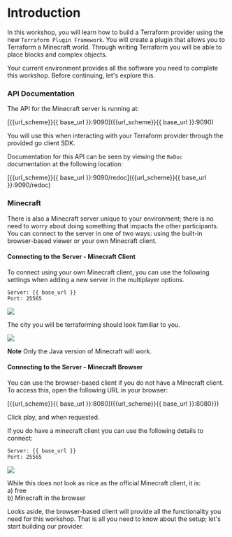 # Introduction

In this workshop, you will learn how to build a Terraform provider using the 
new `Terraform Plugin Framework`. You will create a plugin that allows you 
to Terraform a Minecraft world. Through writing Terraform you will be able 
to place blocks and complex objects.

Your current environment provides all the software you need to complete 
this workshop. Before continuing, let's explore this.

### API Documentation

The API for the Minecraft server is running at:

[{{url_scheme}}{{ base_url }}:9090]({{url_scheme}}{{ base_url }}:9090)

You will use this when interacting with your Terraform provider through the
provided go client SDK.

Documentation for this API can be seen by viewing the `ReDoc` documentation at
the following location:

[{{url_scheme}}{{ base_url }}:9090/redoc]({{url_scheme}}{{ base_url }}:9090/redoc)


### Minecraft

There is also a Minecraft server unique to your environment; there 
is no need to worry about doing something that impacts the other participants.
You can connect to the server in one of two ways: using the built-in 
browser-based viewer or your own Minecraft client.

#### Connecting to the Server - Minecraft Client
To connect using your own Minecraft client, you can use the following settings
when adding a new server in the multiplayer options. 

```
Server: {{ base_url }}
Port: 25565
```

![](/assets/getting_started/minecraft_client_1.jpg)

The city you will be terraforming should look familiar to you.

![](/assets/getting_started/minecraft_client_2.jpg)

**Note**
Only the Java version of Minecraft will work.

#### Connecting to the Server - Minecraft Browser

You can use the browser-based client if you do not have a Minecraft client. 
To access this, open the following URL in your browser:

[{{url_scheme}}{{ base_url }}:8080]({{url_scheme}}{{ base_url }}:8080}})

Click play, and when requested.


If you do have a minecraft client you can use the following details to connect:

```
Server: {{ base_url }}
Port: 25565
```

![](/assets/getting_started/minecraft_web_2.jpg)

While this does not look as nice as the official Minecraft client, 
it is:  
a) free  
b) Minecraft in the browser

Looks aside, the browser-based client will provide all the functionality 
you need for this workshop. That is all you need to know about the setup; 
let's start building our provider.